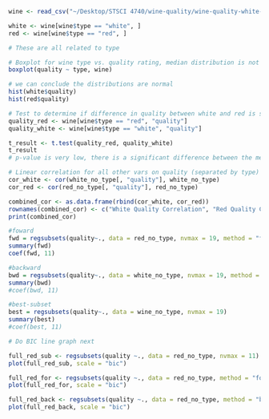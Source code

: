 

```r

wine <- read_csv("~/Desktop/STSCI 4740/wine-quality/wine-quality-white-and-red.csv")

white <- wine[wine$type == "white", ]
red <- wine[wine$type == "red", ]

```


```r
# These are all related to type

# Boxplot for wine type vs. quality rating, median distribution is not different
boxplot(quality ~ type, wine)

# we can conclude the distributions are normal
hist(white$quality)
hist(red$quality)

# Test to determine if difference in quality between white and red is significant
quality_red <- wine[wine$type == "red", "quality"]
quality_white <- wine[wine$type == "white", "quality"]

t_result <- t.test(quality_red, quality_white)
t_result
# p-value is very low, there is a significant difference between the mean quality of white and red wines. Considering the two wine are also contextually different, we will analyze and fit each type of wine separately.
```

```r
# Linear correlation for all other vars on quality (separated by type)
cor_white <- cor(white_no_type[, "quality"], white_no_type)
cor_red <- cor(red_no_type[, "quality"], red_no_type)

combined_cor <- as.data.frame(rbind(cor_white, cor_red))
rownames(combined_cor) <- c("White Quality Correlation", "Red Quality Correlation")
print(combined_cor)
```
```r

#foward
fwd = regsubsets(quality~., data = red_no_type, nvmax = 19, method = "forward")
summary(fwd)
coef(fwd, 11)

#backward
bwd = regsubsets(quality~., data = white_no_type, nvmax = 19, method = "backward")
summary(bwd)
#coef(bwd, 11)

#best-subset
best = regsubsets(quality~., data = wine_no_type, nvmax = 19)
summary(best)
#coef(best, 11)

```

```r

# Do BIC line graph next

```

```r

full_red_sub <- regsubsets(quality ~., data = red_no_type, nvmax = 11)
plot(full_red_sub, scale = "bic")

full_red_for <- regsubsets(quality ~., data = red_no_type, method = "forward", nvmax = 11)
plot(full_red_for, scale = "bic")

full_red_back <- regsubsets(quality ~., data = red_no_type, method = "backward", nvmax = 11)
plot(full_red_back, scale = "bic")

```

